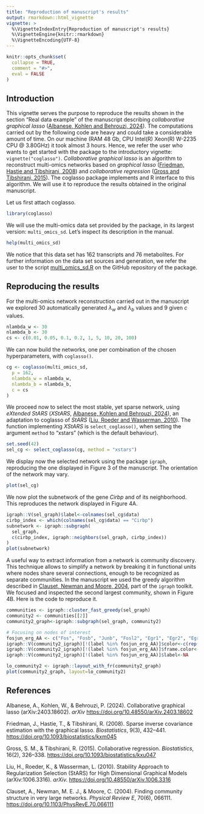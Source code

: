 ---
title: "Reproduction of manuscript's results"
output: rmarkdown::html_vignette
vignette: >
  %\VignetteIndexEntry{Reproduction of manuscript's results}
  %\VignetteEngine{knitr::rmarkdown}
  %\VignetteEncoding{UTF-8}
---

```{r, include = FALSE}
knitr::opts_chunk$set(
  collapse = TRUE,
  comment = "#>",
  eval = FALSE
)
```

## Introduction

This vignette serves the purpose to reproduce the results shown in the section "Real data example" of the manuscript describing *collaborative graphical lasso* ([Albanese, Kohlen and Behrouzi, 2024](#ref)). The computations carried out by the following code are heavy and could take a considerable amount of time. On our machine (RAM 48 Gb, CPU Intel(R) Xeon(R) W-2235 CPU @ 3.80GHz) it took almost 3 hours. Hence, we refer the user who wants to get started with the package to the introductory vignette: `vignette("coglasso")`. *Collaborative graphical lasso* is an algorithm to reconstruct multi-omics networks based on *graphical lasso* ([Friedman, Hastie and Tibshirani, 2008](#ref)) and *collaborative regression* ([Gross and Tibshirani, 2015](#ref)). The coglasso package implements and R interface to this algorithm. We will use it to reproduce the results obtained in the original manuscript.

Let us first attach coglasso.

```{r setup}
library(coglasso)
```

We will use the multi-omics data set provided by the package, in its largest version: `multi_omics_sd`. Let's inspect its description in the manual.

```{r}
help(multi_omics_sd)
```

We notice that this data set has 162 transcripts and 76 metabolites. For further information on the data set sources and generation, we refer the user to the script [multi_omics_sd.R](https://github.com/DrQuestion/coglasso/blob/main/data-raw/multi_omics_sd.R) on the GitHub repository of the package.

## Reproducing the results

For the multi-omics network reconstruction carried out in the manuscript we explored 30 automatically generated $λ_w$ and $λ_b$ values and 9 given $c$ values.

```{r}
nlambda_w <- 30
nlambda_b <- 30
cs <- c(0.01, 0.05, 0.1, 0.2, 1, 5, 10, 20, 100)
```

We can now build the networks, one per combination of the chosen hyperparameters, with `coglasso()`.

```{r}
cg <- coglasso(multi_omics_sd,
  p = 162,
  nlambda_w = nlambda_w,
  nlambda_b = nlambda_b,
  c = cs
)
```

We proceed now to select the most stable, yet sparse network, using *eXtended StARS* (*XStARS*, [Albanese, Kohlen and Behrouzi, 2024](#ref)), an adaptation to coglasso of *StARS* ([Liu, Roeder and Wasserman, 2010](#ref)). The function implementing *XStARS* is `select_coglasso()`, when setting the argument `method` to "xstars" (which is the default behaviour).

```{r}
set.seed(42)
sel_cg <- select_coglasso(cg, method = "xstars")
```

We display now the selected network using the package `igraph`, reproducing the one displayed in Figure 3 of the manuscript. The orientation of the network may vary.

```{r}
plot(sel_cg)
```

We now plot the subnetwork of the gene *Cirbp* and of its neighborhood. This reproduces the network displayed in Figure 4A.

```{r}
igraph::V(sel_graph)$label<-colnames(sel_cg$data)
cirbp_index <- which(colnames(sel_cg$data) == "Cirbp")
subnetwork <- igraph::subgraph(
  sel_graph,
  c(cirbp_index, igraph::neighbors(sel_graph, cirbp_index))
)
plot(subnetwork)
```

A useful way to extract information from a network is community discovery. This technique allows to simplify a network by breaking it in functional units where nodes share several connections, enough to be recognized as separate communities. In the manuscript we used the greedy algorithm described in [Clauset, Newman and Moore, 2004](#ref), part of the `igraph` toolkit. We focused and inspected the second largest community, shown in Figure 4B. Here is the code to reproduce it.

```{r}
communities <- igraph::cluster_fast_greedy(sel_graph)
community2 <- communities[[2]]
community2_graph<-igraph::subgraph(sel_graph, community2)

# Focusing on nodes of interest
fosjun_erg_AA <- c("Fos", "Fosb", "Junb", "Fosl2", "Egr1", "Egr2", "Egr3", "Ala", "Arg", "Asn","His","Ile","Leu","Lys","Met","Orn","Phe","Ser","Thr","Tyr","Val")
igraph::V(community2_igraph)[!(label %in% fosjun_erg_AA)]$color<-c(rep("#3bd8ff", 29), rep("#ffadad", 5))
igraph::V(community2_igraph)[!(label %in% fosjun_erg_AA)]$frame.color<-NA
igraph::V(community2_igraph)[!(label %in% fosjun_erg_AA)]$label<-NA

lo_community2 <- igraph::layout_with_fr(community2_graph)
plot(community2_graph, layout=lo_community2)
```

## References {#ref}

  Albanese, A., Kohlen, W., & Behrouzi, P. (2024). Collaborative graphical lasso (arXiv:2403.18602). *arXiv* <https://doi.org/10.48550/arXiv.2403.18602>
  
Friedman, J., Hastie, T., & Tibshirani, R. (2008). Sparse inverse covariance estimation with the graphical lasso. *Biostatistics*, 9(3), 432--441. <https://doi.org/10.1093/biostatistics/kxm045>

Gross, S. M., & Tibshirani, R. (2015). Collaborative regression. *Biostatistics*, 16(2), 326--338. <https://doi.org/10.1093/biostatistics/kxu047> 

Liu, H., Roeder, K., & Wasserman, L. (2010). Stability Approach to Regularization Selection (StARS) for High Dimensional Graphical Models (arXiv:1006.3316). *arXiv.* <https://doi.org/10.48550/arXiv.1006.3316>

Clauset, A., Newman, M. E. J., & Moore, C. (2004). Finding community structure in very large networks. *Physical Review E*, 70(6), 066111. <https://doi.org/10.1103/PhysRevE.70.066111>
